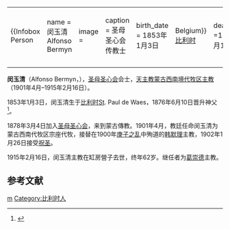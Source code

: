 {|align="right" 
|{{Infobox Person
| name   = 闵玉清<br />Alfonso Bermyn
| image     = 
| caption  = 圣母圣心会传教士
| birth_date  = 1853年1月3日
| birth_place = {{flagicon|Belgium}} [[比利时|比利时]]
| death_date  =1915年2月16日 
| death_place ={{ROC-1912}}[[缸房營子|缸房營子]]
| title          =  
| spouse         =
| parents        =
| occupation     = 传教士
}}
|-
|}

'''闵玉清'''（Alfonso Bermyn，{{bd|1853年|1月3日|1915年|2月16日}}），[[圣母圣心会|圣母圣心会]]会士，[[天主教绥远总教区|天主教蒙古西南境代牧区]][[主教|主教]]（1901年4月–1915年2月16日）。

1853年1月3日，闵玉清生于[[比利时|比利时]]St. Paul de Waes，1876年6月10日晋升神父<ref>{{Cite web |url=http://www.gcatholic.org/dioceses/diocese/suiy0.htm |title=Metropolitan Archdiocese of Suiyuan  |accessdate=2011-04-14 }}</ref>。

1878年3月4日加入[[圣母圣心会|圣母圣心会]]，来到蒙古傳教。1901年4月，教廷任命闵玉清为蒙古西南代牧区宗座代牧，接替在1900年[[庚子之乱|庚子之乱]]中殉道的[[韩默理|韩默理]]主教，1902年1月26日接受[[祝圣|祝圣]]。

1915年2月16日，闵玉清主教在缸房營子去世，终年62岁。继任者为[[葛崇德|葛崇德]]主教。

==参考文献==
{{reflist}}
[[Category:在华天主教传教士|m]]
[[Category:比利时人|Category:比利时人]]